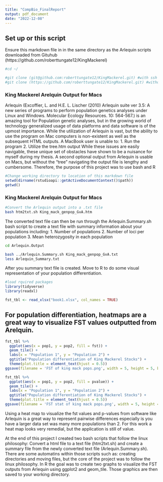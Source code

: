 ```yaml
---
title: "CompBio_FinalReport"
output: pdf_document
date: "2022-12-08"
---
```



## Set up or this script
Ensure this markdown file in in the same directory as the Arlequin scripts downloaded from Gituhub (https://github.com/roberttungate12/KingMackerel)

```bash
#cd ~/

#git clone (git@github.com:roberttungate12/KingMackerel.git) #with ssh key
#git clone (https://github.com/roberttungate12/KingMackerel.git) #without ssh key


```

### King Mackerel Arelquin Output for Macs
Arlequin (Excoffier, L. and H.E. L. Lischer (2010) Arlequin suite ver 3.5: A new series of programs to perform
population genetics analyses under Linux and Windows. Molecular Ecology Resources. 10: 564-567.) is an amazing tool for Population genetic analyses, but in the growing world of technology generalized usage of data platforms and data software is of the upmost importance. While the utilization of Arlequin is vast, but the ability to use the program on Mac computers is non-existent as well as the subsequent HTML outputs. A MacBook user is unable to:
1. Run the program
2. Utilize the tree.htm output
While these issues are easily navigable, these unique set of obstacles have shown to be a nuisance for myself during my thesis. A second optional output from Arlequin is usable on Macs, but without the "tree" navigating the output file is lengthy and cumbersome. Therefore, the purpose of this project was to use bash and R 

```r
#Change working directory to location of this markdown file
setwd(dirname(rstudioapi::getActiveDocumentContext()$path))
getwd()
```

### King Mackerel Arelquin Output for Macs

```bash
#Convert the Arlequin output into a .txt file
bash htm2txt.sh King_mack_genpop_GvA.htm
```
The converted text file can then be run through the Arlequin.Summary.sh bash script to create a text file with summary information about your populations including:
1. Number of populations
2. Number of loci per population
3. Mean heterozygosity in each population

```bash
cd Arlequin.Output

bash ../Arlequin.Summary.sh King_mack_genpop_GvA.txt
less Arlequin_Summary.txt

```

After you summary text file is created. Move to R to do some visual representation of your population differentiation. 
```r
#load rquired packages
library(tidyverse)
library(readxl)
```

```r
fst_tbl <- read_xlsx("book1.xlsx", col_names = TRUE)
```

## For population differentiation, heatmaps are a great way to visualize FST values outputted from Arelquin.

```r
fst_tbl %>%
  ggplot(aes(x = pop1, y = pop2, fill = fst)) + 
  geom_tile() + 
  labs(x = "Population 1", y = "Population 2") + 
  ggtitle("Population differentiation of King Mackerel Stocks") +
  theme(plot.title = element_text(hjust = 0.5))
ggsave(filename = 'FST of king mack pops.png', width = 5, height = 5, bg = "transparent")

fst_tbl %>%
  ggplot(aes(x = pop1, y = pop2, fill = pvalue)) + 
  geom_tile() + 
  labs(x = "Population 1", y = "Population 2") + 
  ggtitle("Population differentiation of King Mackerel Stocks") +
  theme(plot.title = element_text(hjust = 0.5))
ggsave(filename = 'FST stat of king mack pops.png', width = 5, height = 5, bg = "transparent")
```

Using a heat map to visualize the fst values and p-values from software like Arlequin is a great way to represent pairwise differences especially is you have a larger data set was many more populations than 2. For this work a heat map looks very remedial, but the application is still of value. 

At the end of this project I created two bash scripts that follow the linux philosophy: Convert a html file to a text file (htm2txt.sh) and create a summary file from the newly converted text file (Arlequin.Summary.sh). There are some automatins within those scripts such as: creating directories and moving files, but the core of the project was to follow the linux philosophy. In R the goal was to create two graphs to visualize the FST outputs from Arlequin using ggplot2 and geom_tile. Those graphics are then saved to your working directory. 

